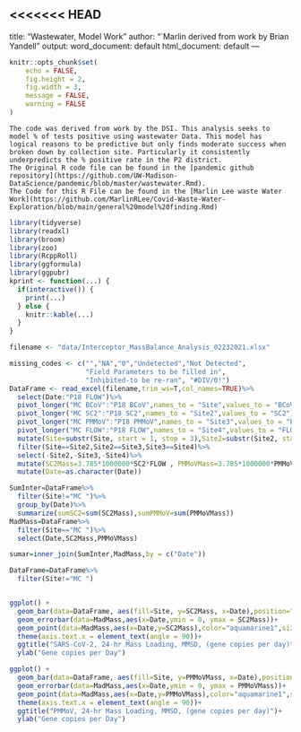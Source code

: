 <<<<<<< HEAD
---
title: "Wastewater, Model Work"
author: "`Marlin derived from work by Brian Yandell"
output:
  word_document: default
  html_document: default
---

```r
knitr::opts_chunk$set(
	echo = FALSE,
	fig.height = 2,
	fig.width = 3,
	message = FALSE,
	warning = FALSE
)
```

```
The code was derived from work by the DSI. This analysis seeks to model % of tests positive using wastewater Data. This model has logical reasons to be predictive but only finds moderate success when broken down by collection site. Particularly it consistently underpredicts the % positive rate in the P2 district.
The Original R code file can be found in the [pandemic github repository](https://github.com/UW-Madison-DataScience/pandemic/blob/master/wastewater.Rmd).
The Code for this R File can be found in the [Marlin Lee waste Water Work](https://github.com/MarlinRLee/Covid-Waste-Water-Exploration/blob/main/general%20model%20finding.Rmd)
```




```r
library(tidyverse)
library(readxl)
library(broom)
library(zoo)
library(RcppRoll)
library(ggformula)
library(ggpubr)
kprint <- function(...) {
  if(interactive()) {
    print(...)
  } else {
    knitr::kable(...)
  }
}
```

```r
filename <- "data/Interceptor_MassBalance_Analysis_02232021.xlsx"

```

```r

missing_codes <- c("","NA","0","Undetected","Not Detected",
                   "Field Parameters to be filled in", 
                   "Inhibited-to be re-ran", "#DIV/0!")
DataFrame <- read_excel(filename,trim_ws=T,col_names=TRUE)%>%
  select(Date:"P18 FLOW")%>%
  pivot_longer("MC BCoV":"P18 BCoV",names_to = "Site",values_to = "BCoV")%>%
  pivot_longer("MC SC2":"P18 SC2",names_to = "Site2",values_to = "SC2")%>%
  pivot_longer("MC PMMoV":"P18 PMMoV",names_to = "Site3",values_to = "PMMoV")%>%
  pivot_longer("MC FLOW":"P18 FLOW",names_to = "Site4",values_to = "FLOW")%>%
  mutate(Site=substr(Site, start = 1, stop = 3),Site2=substr(Site2, start = 1, stop = 3),Site3=substr(Site3, start = 1, stop = 3),Site4=substr(Site4, start = 1, stop = 3))%>%
  filter(Site==Site2,Site2==Site3,Site3==Site4)%>%
  select(-Site2,-Site3,-Site4)%>%
  mutate(SC2Mass=3.785*1000000*SC2*FLOW , PMMoVMass=3.785*1000000*PMMoV*FLOW)%>%
  mutate(Date=as.character(Date))
```

```r
SumInter=DataFrame%>%
  filter(Site!="MC ")%>%
  group_by(Date)%>%
  summarize(sumSC2=sum(SC2Mass),sumPMMoV=sum(PMMoVMass))
MadMass=DataFrame%>%
  filter(Site=="MC ")%>%
  select(Date,SC2Mass,PMMoVMass)

sumar=inner_join(SumInter,MadMass,by = c("Date"))

DataFrame=DataFrame%>%
  filter(Site!="MC ")


ggplot() + 
  geom_bar(data=DataFrame, aes(fill=Site, y=SC2Mass, x=Date),position="stack", stat="identity")+
  geom_errorbar(data=MadMass,aes(x=Date,ymin = 0, ymax = SC2Mass))+
  geom_point(data=MadMass,aes(x=Date,y=SC2Mass),color="aquamarine1",size=2)+
  theme(axis.text.x = element_text(angle = 90))+
  ggtitle("SARS-CoV-2, 24-hr Mass Loading, MMSD, (gene copies per day)")+
  ylab("Gene copies per Day")

ggplot() + 
  geom_bar(data=DataFrame, aes(fill=Site, y=PMMoVMass, x=Date),position="stack", stat="identity")+
  geom_errorbar(data=MadMass,aes(x=Date,ymin = 0, ymax = PMMoVMass))+
  geom_point(data=MadMass,aes(x=Date,y=PMMoVMass),color="aquamarine1",size=2)+
  theme(axis.text.x = element_text(angle = 90))+
  ggtitle("PMMoV, 24-hr Mass Loading, MMSD, (gene copies per day)")+
  ylab("Gene copies per Day")
```
